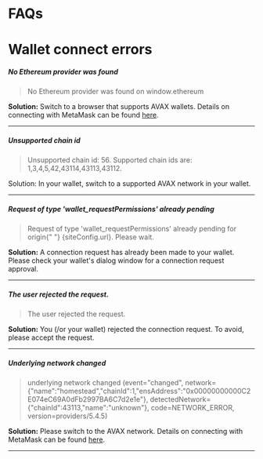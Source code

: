 
<Layout pageName="FAQs">

# FAQs

# Wallet connect errors

##### No Ethereum provider was found

> No Ethereum provider was found on window.ethereum

**Solution:** Switch to a browser that supports AVAX wallets. Details on connecting with MetaMask can be found [here](https://support.avax.network/en/articles/4626956-how-do-i-set-up-metamask-on-avalanche).

---

##### Unsupported chain id

> Unsupported chain id: 56. Supported chain ids are: 1,3,4,5,42,43114,43113,43112.

Solution: In your wallet, switch to a supported AVAX network in your wallet.

---

##### Request of type 'wallet_requestPermissions' already pending

<blockquote>
  <p>
    Request of type 'wallet_requestPermissions' already pending for origin{" "}
    {siteConfig.url}. Please wait.
  </p>
</blockquote>

**Solution:** A connection request has already been made to your wallet. Please check your wallet's dialog window for a connection request approval.

---

##### The user rejected the request.

> The user rejected the request.

**Solution:** You (/or your wallet) rejected the connection request. To avoid, please accept the request.

---

##### Underlying network changed

> underlying network changed (event="changed", network={"name":"homestead","chainId":1,"ensAddress":"0x00000000000C2E074eC69A0dFb2997BA6C7d2e1e"}, detectedNetwork={"chainId":43113,"name":"unknown"}, code=NETWORK_ERROR, version=providers/5.4.5)

**Solution:** Please switch to the AVAX network. Details on connecting with MetaMask can be found [here](https://support.avax.network/en/articles/4626956-how-do-i-set-up-metamask-on-avalanche).

---

</Layout>
